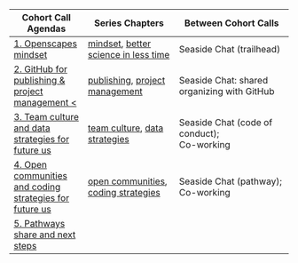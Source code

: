 Cohort Call Agendas          | Series Chapters |      Between Cohort Calls
------------------|----------------------|---------------------------
[1. Openscapes mindset](https://docs.google.com/document/d/1h-EADIRykge8fGn0ZSNnls1bm8y9AOe1d3QLheqJB2s/edit?usp=sharing) | [mindset](#mindset), [better science in less time](#bsilt) | Seaside Chat (trailhead)
[2. GitHub for publishing & project management <](https://docs.google.com/document/d/1puf1UG7HVwZwnbfc0mlBIzCSGvc-99TcTOdmPHzqZc4/edit?usp=sharing) | [publishing](#github-pub), [project management](#github-issues) | Seaside Chat: shared organizing with GitHub
[3. Team culture and data strategies for future us](https://docs.google.com/document/d/1ypw-ZKbXp8pET6XuYL2kbZIgf-bWAfqD390wHmsOXsc/edit?usp=sharing) | [team culture](#team-culture), [data strategies](#data-strategies) | Seaside Chat (code of conduct);<br>Co-working
[4. Open communities and coding strategies for future us](https://docs.google.com/document/d/15Z-INAStgfo4q2kLSYGPzP5Y3nkI4HlAihHsNMlEAzg/edit?usp=sharing) | [open communities](#communities), [coding strategies](#coding-strategies) | Seaside Chat (pathway); Co-working
[5. Pathways share and next steps](https://docs.google.com/document/d/1J63PSjv_NrWYvNaKlbJGxfr1Fpi2yGAfg_HfznqHMrE/edit?usp=sharing) |  | 
